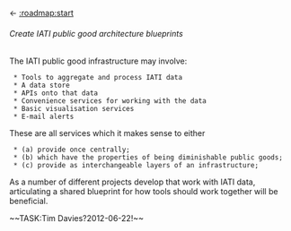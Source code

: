 <- [[:roadmap:start]]

====== Create IATI public good architecture blueprints ======

The IATI public good infrastructure may involve:

  * Tools to aggregate and process IATI data
  * A data store
  * APIs onto that data
  * Convenience services for working with the data
  * Basic visualisation services
  * E-mail alerts

These are all services which it makes sense to either 
  * (a) provide once centrally; 
  * (b) which have the properties of being diminishable public goods; 
  * (c) provide as interchangeable layers of an infrastructure;

As a number of different projects develop that work with IATI data, articulating a shared blueprint for how tools should work together will be beneficial. 

~~TASK:Tim Davies?2012-06-22!~~



